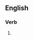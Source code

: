 ==English==

===Verb===
{{head|en|present participle}}

# {{present participle of|mismanage|lang=en|nocat=1}}